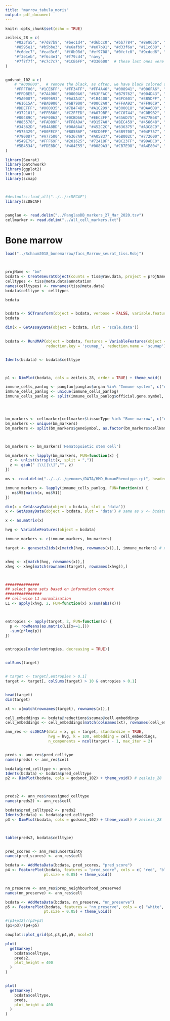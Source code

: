 ```yaml
---
title: "marrow_tabula_moris"
output: pdf_document
---
```


```r
knitr::opts_chunk$set(echo = TRUE)
```

```r

zeileis_28 = c(
    "#023fa5", "#7d87b9", "#bec1d4", "#d6bcc0", "#bb7784", "#8e063b", "#4a6fe3",
    "#8595e1", "#b5bbe3", "#e6afb9", "#e07b91", "#d33f6a", "#11c638", "#8dd593",
    "#c6dec7", "#ead3c6", "#f0b98d", "#ef9708", "#0fcfc0", "#9cded6", "#d5eae7",
    "#f3e1eb", "#f6c4e1", "#f79cd4", "navy",
    '#7f7f7f', "#c7c7c7", "#1CE6FF", "#336600"  # these last ones were added,
)


godsnot_102 = c(
    # "#000000",  # remove the black, as often, we have black colored annotation
    "#FFFF00", "#1CE6FF", "#FF34FF", "#FF4A46", "#008941", "#006FA6", "#A30059",
    "#FFDBE5", "#7A4900", "#0000A6", "#63FFAC", "#B79762", "#004D43", "#8FB0FF", "#997D87",
    "#5A0007", "#809693", "#6A3A4C", "#1B4400", "#4FC601", "#3B5DFF", "#4A3B53", "#FF2F80",
    "#61615A", "#BA0900", "#6B7900", "#00C2A0", "#FFAA92", "#FF90C9", "#B903AA", "#D16100",
    "#DDEFFF", "#000035", "#7B4F4B", "#A1C299", "#300018", "#0AA6D8", "#013349", "#00846F",
    "#372101", "#FFB500", "#C2FFED", "#A079BF", "#CC0744", "#C0B9B2", "#C2FF99", "#001E09",
    "#00489C", "#6F0062", "#0CBD66", "#EEC3FF", "#456D75", "#B77B68", "#7A87A1", "#788D66",
    "#885578", "#FAD09F", "#FF8A9A", "#D157A0", "#BEC459", "#456648", "#0086ED", "#886F4C",
    "#34362D", "#B4A8BD", "#00A6AA", "#452C2C", "#636375", "#A3C8C9", "#FF913F", "#938A81",
    "#575329", "#00FECF", "#B05B6F", "#8CD0FF", "#3B9700", "#04F757", "#C8A1A1", "#1E6E00",
    "#7900D7", "#A77500", "#6367A9", "#A05837", "#6B002C", "#772600", "#D790FF", "#9B9700",
    "#549E79", "#FFF69F", "#201625", "#72418F", "#BC23FF", "#99ADC0", "#3A2465", "#922329",
    "#5B4534", "#FDE8DC", "#404E55", "#0089A3", "#CB7E98", "#A4E804", "#324E72"
)

```

```r
library(Seurat)
library(patchwork)
library(ggplot2)
library(uwot)
library(scmap)



#devtools::load_all("../../scDECAF")
library(scDECAF)


panglao <- read.delim("../PanglaoDB_markers_27_Mar_2020.tsv")
cellmarker <- read.delim("../all_cell_markers.txt")

```


# Bone marrow
```r
load("../Schaum2018_bonemarrow/facs_Marrow_seurat_tiss.Robj")



projName <- "bm"
bcdata <- CreateSeuratObject(counts = tiss@raw.data, project = projName)
celltypes <- tiss@meta.data$annotation
names(celltypes) <- rownames(tiss@meta.data)
bcdata$celltype <- celltypes

bcdata


bcdata <- SCTransform(object = bcdata, verbose = FALSE, variable.features.n = 1000)
bcdata

dim(x = GetAssayData(object = bcdata, slot = 'scale.data'))
 

bcdata <- RunUMAP(object = bcdata, features = VariableFeatures(object = bcdata), 
                  reduction.key = 'scumap_', reduction.name = 'scumap')


Idents(bcdata) <- bcdata$celltype



p1 <- DimPlot(bcdata, cols = zeileis_28, order = TRUE) + theme_void()
```

```r
immune_cells_panlog <- panglao[panglao$organ %in% "Immune system", c("cell.type", "official.gene.symbol")]
immune_cells_panlog <- unique(immune_cells_panlog)
immune_cells_panlog <- split(immune_cells_panlog$official.gene.symbol, as.factor(immune_cells_panlog$cell.type))




bm_markers <- cellmarker[cellmarker$tissueType %in% "Bone marrow", c("cellName", "geneSymbol")]
bm_markers <- unique(bm_markers)
bm_markers <- split(bm_markers$geneSymbol, as.factor(bm_markers$cellName))



bm_markers <- bm_markers['Hematopoietic stem cell']

bm_markers <- lapply(bm_markers, FUN=function(x) {
  z <- unlist(strsplit(x, split = ","))
  z <- gsub(" |\\[|\\]","", z)
})

ms <- read.delim("../../../genomes/DATA/HMD_HumanPhenotype.rpt", header = FALSE)

immune_markers <- lapply(immune_cells_panlog, FUN=function(x) {
   ms$V5[match(x, ms$V1)]
})

```


```r
dim(x = GetAssayData(object = bcdata, slot = 'data'))
x <- GetAssayData(object = bcdata, slot = 'data') # same as x <- bcdata[["SCT"]]@data, contains log-normalised values

x <- as.matrix(x)

hvg <- VariableFeatures(object = bcdata)

immune_markers <- c(immune_markers, bm_markers)

target <- genesets2ids(x[match(hvg, rownames(x)),], immune_markers) # x[match(hvg, rownames(x)),]


xhvg <- x[match(hvg, rownames(x)),]
xhvg <- xhvg[match(rownames(target), rownames(xhvg)),]



###############
## select gene sets based on information content
################
## cell-wise L1 normalisation
L1 <- apply(xhvg, 2, FUN=function(x) x/sum(abs(x)))



entropies <- apply(target, 2, FUN=function(x) {
  p <- rowMeans(as.matrix(L1[x==1,]))
  -sum(p*log(p))
})


entropies[order(entropies, decreasing = TRUE)]


colSums(target)


# target <- target[,entropies > 0.1]
target <- target[, colSums(target) > 10 & entropies > 0.1]


head(target)
dim(target)

xt <- x[match(rownames(target), rownames(x)),]
```


```r
cell_embeddings <- bcdata@reductions$scumap@cell.embeddings
cell_embeddings <- cell_embeddings[match(colnames(xt), rownames(cell_embeddings)),]

ann_res <- scDECAF(data = x, gs = target, standardize = TRUE, 
                   hvg = hvg, k = 100, embedding = cell_embeddings,
                   n_components = ncol(target) - 1, max_iter = 2)


preds <- ann_res$pred_celltype
names(preds) <- ann_res$cell

bcdata$pred_celltype <- preds
Idents(bcdata) <- bcdata$pred_celltype
p2 <- DimPlot(bcdata, cols = godsnot_102) + theme_void() # zeileis_28



preds2 <- ann_res$reassigned_celltype
names(preds2) <- ann_res$cell

bcdata$pred_celltype2 <- preds2
Idents(bcdata) <- bcdata$pred_celltype2
p3 <- DimPlot(bcdata, cols = godsnot_102) + theme_void() # zeileis_28



table(preds2, bcdata$celltype)


pred_scores <- ann_res$uncertainty
names(pred_scores) <- ann_res$cell

bcdata <- AddMetaData(bcdata, pred_scores, "pred_score")
p4 <- FeaturePlot(bcdata, features = "pred_score", cols = c( "red", "blue"),
                 pt.size = 0.05) + theme_void()


nn_preserve <- ann_res$prop_neighbourhood_preserved
names(nn_preserve) <- ann_res$cell

bcdata <- AddMetaData(bcdata, nn_preserve, "nn_preserve")
p5 <- FeaturePlot(bcdata, features = "nn_preserve", cols = c( "white", "red"),
                 pt.size = 0.05) + theme_void()

#(p1+p12)/(p2+p3)
(p1+p3)/(p4+p5)

cowplot::plot_grid(p1,p3,p4,p5, ncol=2)

```

```r
plot(
  getSankey(
    bcdata$celltype,
    preds2,
    plot_height = 400
  )
)


plot(
  getSankey(
    bcdata$celltype,
    preds,
    plot_height = 400
  )
)

```
